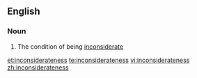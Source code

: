 ==English==

===Noun===
{{en-noun|-}}

# The condition of being [[inconsiderate]]

[[et:inconsiderateness]]
[[te:inconsiderateness]]
[[vi:inconsiderateness]]
[[zh:inconsiderateness]]